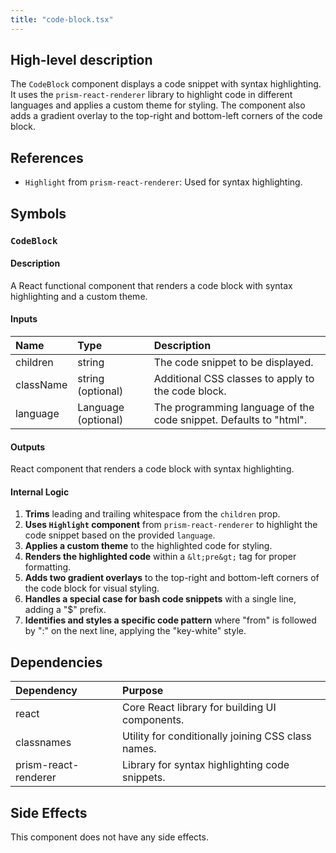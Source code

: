 ```yaml
---
title: "code-block.tsx"
---
```


## High-level description
The `CodeBlock` component displays a code snippet with syntax highlighting. It uses the `prism-react-renderer` library to highlight code in different languages and applies a custom theme for styling. The component also adds a gradient overlay to the top-right and bottom-left corners of the code block.

## References
- `Highlight` from `prism-react-renderer`: Used for syntax highlighting.

## Symbols

### `CodeBlock`
#### Description
A React functional component that renders a code block with syntax highlighting and a custom theme.

#### Inputs
| Name | Type | Description |
|:-----|:-----|:------------|
| children | string | The code snippet to be displayed. |
| className | string (optional) | Additional CSS classes to apply to the code block. |
| language | Language (optional) | The programming language of the code snippet. Defaults to "html". |

#### Outputs
React component that renders a code block with syntax highlighting.

#### Internal Logic
1. **Trims** leading and trailing whitespace from the `children` prop.
2. **Uses `Highlight` component** from `prism-react-renderer` to highlight the code snippet based on the provided `language`.
3. **Applies a custom theme** to the highlighted code for styling.
4. **Renders the highlighted code** within a `&lt;pre&gt;` tag for proper formatting.
5. **Adds two gradient overlays** to the top-right and bottom-left corners of the code block for visual styling.
6. **Handles a special case for bash code snippets** with a single line, adding a "$" prefix.
7. **Identifies and styles a specific code pattern** where "from" is followed by ":" on the next line, applying the "key-white" style.

## Dependencies
| Dependency | Purpose |
|:-----------|:--------|
| react | Core React library for building UI components. |
| classnames | Utility for conditionally joining CSS class names. |
| prism-react-renderer | Library for syntax highlighting code snippets. |

## Side Effects
This component does not have any side effects.
